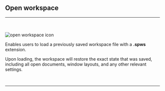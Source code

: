 
## Open workspace
<hr></hr>
<br></br>
<Image src={`${imagePath}open_workspace_icon.svg`} alt="open workspace icon" width={65} height={65} />

Enables users to load a previously saved workspace file with a **.spws** extension. 

Upon loading, the workspace will restore the exact state that was saved, including all open documents, window layouts, and any other relevant settings.

<br />
<hr />
<br />
<div style={{ display: 'grid', gridTemplateColumns: 'repeat(2, 1fr)', gap: '1rem' }}>
  <ImageLink href="/workspace-management/open-workspace" image={{alt: "open workspace icon", src: `${imagePath}open_workspace_icon.svg`}} text="Open Workspace" />
  <ImageLink href="/workspace-management/save-workspace" image={{alt: "save workspace icon", src: `${imagePath}save_workspace_icon.svg`}} text="Save Workspace" />
  <ImageLink href="/workspace-management/close-workspace" image={{alt: "close workspace icon", src: `${imagePath}close_workspace_icon.svg`}} text="Close Workspace" />
  <ImageLink href="/workspace-management/new-workspace" image={{alt: "new workspace icon", src: `${imagePath}new_workspace_icon.svg`}} text="New Workspace" />
</div>